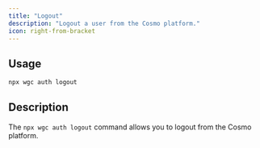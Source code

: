 ```yaml
---
title: "Logout"
description: "Logout a user from the Cosmo platform."
icon: right-from-bracket
---
```


## Usage

```bash
npx wgc auth logout
```

## Description

The `npx wgc auth logout` command allows you to logout from the Cosmo platform.

